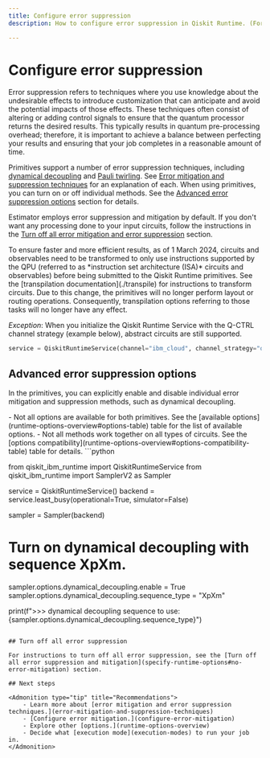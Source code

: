 ```yaml
---
title: Configure error suppression
description: How to configure error suppression in Qiskit Runtime. (Former title - Runtime compilation)

---
```


# Configure error suppression

Error suppression refers to techniques where you use knowledge about the undesirable effects to introduce customization that can anticipate and avoid the potential impacts of those effects. These techniques often consist of altering or adding control signals to ensure that the quantum processor returns the desired results.  This typically results in quantum pre-processing overhead; therefore, it is important to achieve a balance between perfecting your results and ensuring that your job completes in a reasonable amount of time.

Primitives support a number of error suppression techniques, including [dynamical decoupling](/api/qiskit-ibm-runtime/qiskit_ibm_runtime.options.DynamicalDecouplingOptions#dynamicaldecouplingoptions) and [Pauli twirling](/api/qiskit-ibm-runtime/qiskit_ibm_runtime.options.TwirlingOptions). See [Error mitigation and suppression techniques](error-mitigation-and-suppression-techniques) for an explanation of each. When using primitives, you can turn on or off individual methods. See the [Advanced error suppression options](#transpilation-table) section for details.

Estimator employs error suppression and mitigation by default. If you don't want any processing done to your input circuits, follow the instructions in the [Turn off all error mitigation and error suppression](specify-runtime-options#no-error-mitigation) section.

<Admonition type="caution" title="Important">
To ensure faster and more efficient results, as of 1 March 2024, circuits and observables need to be transformed to only use instructions supported by the QPU (referred to as *instruction set architecture (ISA)* circuits and observables) before being submitted to the Qiskit Runtime primitives.  See the [transpilation documentation](./transpile) for instructions to transform circuits.  Due to this change, the primitives will no longer perform layout or routing operations.  Consequently, transpilation options referring to those tasks will no longer have any effect.

*Exception*: When you initialize the Qiskit Runtime Service with the Q-CTRL channel strategy (example below), abstract circuits are still supported.

``` python
service = QiskitRuntimeService(channel="ibm_cloud", channel_strategy="q-ctrl")
```
</Admonition>

<span id="transpilation-table"></span>
## Advanced error suppression options

In the primitives, you can explicitly enable and disable individual error mitigation and suppression methods, such as dynamical decoupling.

<Admonition type = "note" title = "Notes">
- Not all options are available for both primitives.   See the [available options](runtime-options-overview#options-table) table for the list of available options.
- Not all methods work together on all types of circuits.  See the [options compatibility](runtime-options-overview#options-compatibility-table) table for details.
</Admonition>
```python

from qiskit_ibm_runtime import QiskitRuntimeService
from qiskit_ibm_runtime import SamplerV2 as Sampler

service = QiskitRuntimeService()
backend = service.least_busy(operational=True, simulator=False)

sampler = Sampler(backend)

# Turn on dynamical decoupling with sequence XpXm.
sampler.options.dynamical_decoupling.enable = True
sampler.options.dynamical_decoupling.sequence_type = "XpXm"

print(f">>> dynamical decoupling sequence to use: {sampler.options.dynamical_decoupling.sequence_type}")
```

## Turn off all error suppression

For instructions to turn off all error suppression, see the [Turn off all error suppression and mitigation](specify-runtime-options#no-error-mitigation) section.

## Next steps

<Admonition type="tip" title="Recommendations">
    - Learn more about [error mitigation and error suppression techniques.](error-mitigation-and-suppression-techniques)
    - [Configure error mitigation.](configure-error-mitigation)
    - Explore other [options.](runtime-options-overview)
    - Decide what [execution mode](execution-modes) to run your job in.
</Admonition>